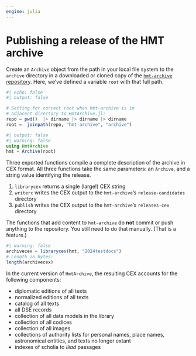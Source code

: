 ```yaml
---
engine: julia
---
```


# Publishing a release of the HMT archive


Create an `Archive` object from the path in your local file system to the `archive` directory in a downloaded or cloned copy of the [`hmt-archive` repository](https://github.com/homermultitext/hmt-archive.git).  Here, we've defined a variable `root` with that full path.

```julia
#| echo: false
#| output: false

# Setting for correct root when hmt-archive is in
# adjacent directory to HmtArchive.jl:
repo = pwd()  |> dirname |> dirname |> dirname 
root =  joinpath(repo, "hmt-archive", "archive")
```



```julia
#| output: false
#| warning: false
using HmtArchive
hmt = Archive(root)
```



Three exported functions compile a complete description of the archive in CEX format.  All three functions take the same parameters:  an `Archive`, and a string value identifying the release.

1. `librarycex` returns a single (large!) CEX string
2. `writerc` writes the CEX output to the `hmt-archive`'s `release-candidates` directory
3. `publish` writes the CEX output to the `hmt-archive`'s `releases-cex` directory



::: {.callout-note}
The functions that add content to `hmt-archive` do **not** commit or push anything to the repository.  You still need to do that manually. (That is a feature.)
:::


```julia
#| warning: false
archivecex = librarycex(hmt, "2024testdocs")
# Length in bytes:
length(archivecex)
```

In the current version of `HmtArchive`, the resulting CEX accounts for the following components:

- diplomatic editions of all texts
- normalized editions of all texts
- catalog of all texts
- all DSE records
- collection of all data models in the library
- collection of all codices
- collection of all images
- collections of authority lists for personal names, place names, astronomical entities, and texts no longer extant
- indexes of scholia to *Iliad* passages
